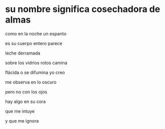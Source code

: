 # su nombre significa cosechadora de almas

como en la noche un espanto

es su cuerpo entero parece

leche derramada

sobre los vidrios rotos camina

flácida o se difumina yo creo

me observa en lo oscuro

pero no con los ojos

hay algo en su cora

que me intuye

y que me ignora
